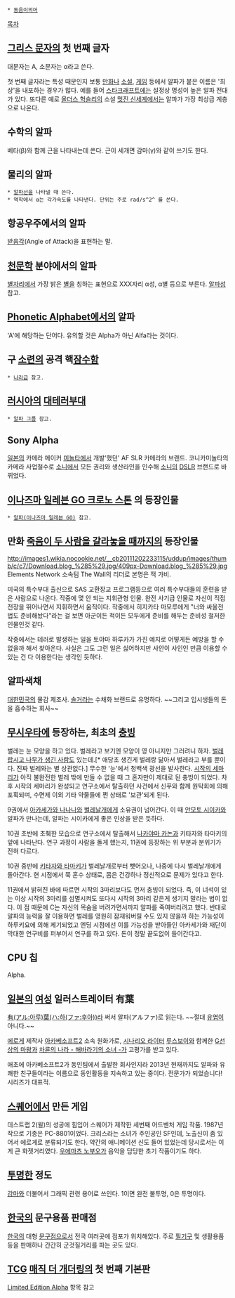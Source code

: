  * [[동음이의어]]

[[목차]]
== [[그리스 문자]]의 첫 번째 글자 ==
대문자는 Α, 소문자는 α라고 쓴다.

첫 번째 글자라는 특성 때문인지 보통 [[만화]]나 [[소설]], [[게임]] 등에서 알파가 붙은 이름은 '최상'을 내포하는 경우가 많다. 예를 들어 [[스타크래프트]]에는 설정상 명성이 높은 알파 전대가 있다. 또다른 예로 [[올더스 헉슬리]]의 소설 [[멋진 신세계]]에서는 알파가 가장 최상급 계층으로 나온다.

== 수학의 알파 ==
베타(β)와 함께 근을 나타내는데 쓴다. 근이 세개면 감마(γ)와 같이 쓰기도 한다.

== 물리의 알파 ==
 * [[알파선]]을 나타낼 때 쓴다.
 * 역학에서 α는 각가속도를 나타낸다. 단위는 주로 rad/s^2^ 를 쓴다.

== 항공우주에서의 알파 ==
[[받음각]](Angle of Attack)을 표현하는 말.

== [[천문학]] 분야에서의 알파 ==
[[별자리]]에서 가장 밝은 [[별]]을 칭하는 표현으로 XXX자리 α성, α별 등으로 부른다. [[알파성]] 참고.

== [[음성 기호|Phonetic Alphabet]]에서의 알파 ==
'A'에 해당하는 단어다. 유의할 것은 Alpha가 아닌 Alfa라는 것이다.

== 구 [[소련]]의 공격 핵[[잠수함]] ==
 * [[알파급|나라급]] 참고.

== [[러시아]]의 [[대테러부대]] ==
 * [[알파 그룹]] 참고.

== Sony Alpha ==
[[일본]]의 카메라 메이커 [[미놀타]]에서 개발'했던' AF SLR 카메라의 브랜드.
코니카미놀타의 카메라 사업철수로 [[소니]]에서 모든 권리와 생산라인을 인수해 [[소니]]의 [[DSLR]] 브랜드로 바뀌었다.

== [[이나즈마 일레븐 GO 크로노 스톤]] 의 등장인물 ==
 * [[알파(이나즈마 일레븐 GO)]] 참고.

== 만화 [[죽음이 두 사람을 갈라놓을 때까지]]의 등장인물 ==
http://images1.wikia.nocookie.net/__cb20111202233115/uddup/images/thumb/c/c7/Download.blog_%285%29.jpg/409px-Download.blog_%285%29.jpg
Elements Network 소속팀 The Wall의 리더로 본명은 잭 가비.

미국의 특수부대 출신으로 SAS 교환장교 프로그램등으로 여러 특수부대들의 훈련을 받은 사람으로 나온다. 작중에 몇 안 되는 지휘관형 인물. 완전 사기급 인물로 자신이 직접 전장을 뛰어나면서 지휘하면서 움직이다. 작중에서 히지카타 마모루에게 "너와 싸울전법도 준비해놨다"라는 걸 보면 아군이든 적이든 모두에게 준비를 해두는 준비성 철저한 인물인것 같다.

작중에서는 테러로 발생하는 일을 토야마 하루카가 가진 예지로 어떻게든 예방을 할 수 없을까 해서 찾아온다. 사실은 그도 그런 일은 싫어하지만 사안이 사인인 만큼 이용할 수 있는 건 다 이용한다는 생각인 듯하다.

== 알파색채 ==
[[대한민국]]의 물감 제조사.
[[솔거]]라는 수채화 브랜드로 유명하다. ~~그리고 입시생들의 돈을 흡수하는 회사~~

== [[무시우타]]에 등장하는, 최초의 [[충빙]] ==
벌레는 눈{{{[目]}}} 모양을 하고 있다. 벌레라고 보기엔 모양이 영 아니지만 그러려니 하자. [[나카야마 카논|벌레랍시고 나무가 생긴 사람]]도 있는데.[* 애당초 생긴게 벌레랑 닮아서 벌레라고 부를 뿐이다. 진짜 벌레와는 별 상관없다.] 무수한 '눈'에서 청백색 광선을 발사한다. [[시작의 세마리]]가 아직 불완전한 벌레 밖에 만들 수 없을 때 그 혼자만이 제대로 된 충빙이 되었다. 차후 시작의 세마리가 완성되고 연구소에서 탈출하던 사건에서 신푸와 함께 원탁회에 의해 포획되며, 수면제 이외 기타 약물들에 쩐 상태로 '보관'되게 된다.

9권에서 [[아카세가와 나나나]]와 [[벌레날개]]에게 소유권이 넘어간다. 이 때 [[안모토 시이카]]와 알파가 만나는데, 알파는 시이카에게 좋은 인상을 받은 듯하다.

10권 초반에 초췌한 모습으로 연구소에서 탈출해서 [[나카야마 카논]]과 키타자와 타마키의 앞에 나타난다. 연구 과정이 사람을 돌게 했는지, 11권에 등장하는 위 부분과 분위기가 전혀 다르다.

10권 중반에 [[키타자와 타마키]]가 벌레날개로부터 뺏어오나, 나중에 다시 벌레날개에게 돌아간다. 현 시점에서 쭉 혼수 상태로, 몸은 건강하나 정신적으로 문제가 있다고 한다.

11권에서 밝혀진 바에 따르면 시작의 3마리보다도 먼저 충빙이 되었다. 즉, 이 녀석이 있는 이상 시작의 3마리를 섬멸시켜도 또다시 시작의 3마리 같은게 생기지 말라는 법이 없다. 이 점 때문에 C는 자신의 목숨을 버려가면서까지 알파를 죽여버리려고 했다. 반대로 알파의 능력을 잘 이용하면 벌레를 영원히 잠재워버릴 수도 있지 않을까 하는 가능성이 하루키요에 의해 제기되었고 엔딩 시점에선 이를 가능성을 받아들인 아카세가와 재단이 막대한 연구비를 퍼부어서 연구를 하고 있다. 돈이 정말 끝도없이 들어간다고.
== CPU 칩 ==
Alpha.

== [[일본]]의 [[여성]] 일러스트레이터 有葉 ==
[[언어유희|有(アル:아루)葉(ハ:하(ファ:후아))]]라 써서 알파(アルファ)로 읽는다. ~~절대 [[유엽]]이 아니다.~~

[[에로게]] 제작사 [[아카베소프트2]] 소속 원화가로, [[시나리오 라이터]] [[루스보이]]와 함께한 [[G선상의 마왕]]과 [[차륜의 나라 - 해바라기의 소녀 -]]가 고평가를 받고 있다.

애초에 아카베소프트2가 동인팀에서 출발한 회사인지라 2013년 현재까지도 알파와 유쾌한 친구들이라는 이름으로 동인활동을 지속하고 있는 중이다. 전문가가 되었습니다! 시리즈가 대표적.

== [[스퀘어]]에서 만든 게임 ==
데스트랩 2(윌)의 성공에 힘입어 스퀘어가 제작한 세번째 어드벤처 게임 작품. 1987년작으로 기종은 PC-8801이었다. 크리스라는 소녀가 주인공인 SF인데, 노출신이 좀 있어서 에로게로 분류되기도 한다.
약간의 애니메이션 신도 들어 있었는데 당시로서는 이게 큰 화젯거리였다.
[[우에마츠 노부오]]가 음악을 담당한 초기 작품이기도 하다.
== [[투명]]한 정도 ==
[[감마]]와 더불어서 그래픽 관련 용어로 쓰인다. 1이면 완전 불투명, 0은 투명이다.

== [[한국]]의 문구용품 판매점 ==
[[한국]]의 대형 [[문구점]]으로서 전국 여러곳에 점포가 위치해있다. 주로 [[필기구]] 및 생활용품 등을 판매하나 간간히 군것질거리를 파는 곳도 있다.

== [[TCG]] [[매직 더 개더링]]의 첫 번째 기본판 ==
[[Limited Edition Alpha]] 항목 참고
